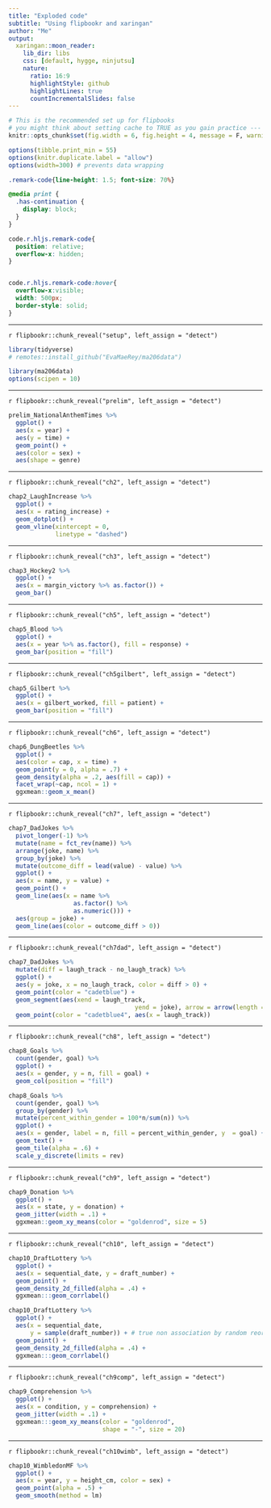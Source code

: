 ```yaml
---
title: "Exploded code"
subtitle: "Using flipbookr and xaringan"
author: "Me"
output:
  xaringan::moon_reader:
    lib_dir: libs
    css: [default, hygge, ninjutsu]
    nature:
      ratio: 16:9
      highlightStyle: github
      highlightLines: true
      countIncrementalSlides: false
---
```



```r
# This is the recommended set up for flipbooks
# you might think about setting cache to TRUE as you gain practice --- building flipbooks from scratch can be time consuming
knitr::opts_chunk$set(fig.width = 6, fig.height = 4, message = F, warning = FALSE, comment = "", cache = F)

options(tibble.print_min = 55)
options(knitr.duplicate.label = "allow")
options(width=300) # prevents data wrapping
```


```css
.remark-code{line-height: 1.5; font-size: 70%}

@media print {
  .has-continuation {
    display: block;
  }
}

code.r.hljs.remark-code{
  position: relative;
  overflow-x: hidden;
}


code.r.hljs.remark-code:hover{
  overflow-x:visible;
  width: 500px;
  border-style: solid;
}
```


---


`r flipbookr::chunk_reveal("setup", left_assign = "detect")`


```r
library(tidyverse)
# remotes::install_github("EvaMaeRey/ma206data")

library(ma206data)
options(scipen = 10)

```

---


`r flipbookr::chunk_reveal("prelim", left_assign = "detect")`


```r
prelim_NationalAnthemTimes %>% 
  ggplot() + 
  aes(x = year) + 
  aes(y = time) +
  geom_point() + 
  aes(color = sex) + 
  aes(shape = genre) 
```

---


`r flipbookr::chunk_reveal("ch2", left_assign = "detect")`


```r
chap2_LaughIncrease %>% 
  ggplot() + 
  aes(x = rating_increase) +
  geom_dotplot() + 
  geom_vline(xintercept = 0,
             linetype = "dashed")
```


---


`r flipbookr::chunk_reveal("ch3", left_assign = "detect")`


```r
chap3_Hockey2 %>% 
  ggplot() + 
  aes(x = margin_victory %>% as.factor()) + 
  geom_bar() 
```

---


`r flipbookr::chunk_reveal("ch5", left_assign = "detect")`


```r
chap5_Blood %>% 
  ggplot() + 
  aes(x = year %>% as.factor(), fill = response) + 
  geom_bar(position = "fill")
```




---


`r flipbookr::chunk_reveal("ch5gilbert", left_assign = "detect")`


```r
chap5_Gilbert %>% 
  ggplot() + 
  aes(x = gilbert_worked, fill = patient) + 
  geom_bar(position = "fill")
```

---


`r flipbookr::chunk_reveal("ch6", left_assign = "detect")`


```r
chap6_DungBeetles %>% 
  ggplot() +
  aes(color = cap, x = time) + 
  geom_point(y = 0, alpha = .7) + 
  geom_density(alpha = .2, aes(fill = cap)) + 
  facet_wrap(~cap, ncol = 1) + 
  ggxmean::geom_x_mean()
```


---


`r flipbookr::chunk_reveal("ch7", left_assign = "detect")`


```r
chap7_DadJokes %>% 
  pivot_longer(-1) %>% 
  mutate(name = fct_rev(name)) %>% 
  arrange(joke, name) %>% 
  group_by(joke) %>% 
  mutate(outcome_diff = lead(value) - value) %>% 
  ggplot() +
  aes(x = name, y = value) + 
  geom_point() +
  geom_line(aes(x = name %>% 
                  as.factor() %>%  
                  as.numeric())) +
  aes(group = joke) + 
  geom_line(aes(color = outcome_diff > 0))
```


---


`r flipbookr::chunk_reveal("ch7dad", left_assign = "detect")`


```r
chap7_DadJokes %>% 
  mutate(diff = laugh_track - no_laugh_track) %>% 
  ggplot() + 
  aes(y = joke, x = no_laugh_track, color = diff > 0) + 
  geom_point(color = "cadetblue") + 
  geom_segment(aes(xend = laugh_track, 
                                   yend = joke), arrow = arrow(length = unit(0.20,"cm"))) + 
  geom_point(color = "cadetblue4", aes(x = laugh_track))

```

---


`r flipbookr::chunk_reveal("ch8", left_assign = "detect")`


```r
chap8_Goals %>% 
  count(gender, goal) %>% 
  ggplot() + 
  aes(x = gender, y = n, fill = goal) + 
  geom_col(position = "fill")

chap8_Goals %>% 
  count(gender, goal) %>% 
  group_by(gender) %>% 
  mutate(percent_within_gender = 100*n/sum(n)) %>% 
  ggplot() + 
  aes(x = gender, label = n, fill = percent_within_gender, y  = goal) + 
  geom_text() + 
  geom_tile(alpha = .6) + 
  scale_y_discrete(limits = rev)

```


---


`r flipbookr::chunk_reveal("ch9", left_assign = "detect")`


```r
chap9_Donation %>% 
  ggplot() + 
  aes(x = state, y = donation) + 
  geom_jitter(width = .1) + 
  ggxmean::geom_xy_means(color = "goldenrod", size = 5)
```

---


`r flipbookr::chunk_reveal("ch10", left_assign = "detect")`


```r
chap10_DraftLottery %>% 
  ggplot() + 
  aes(x = sequential_date, y = draft_number) + 
  geom_point() + 
  geom_density_2d_filled(alpha = .4) + 
  ggxmean:::geom_corrlabel()

chap10_DraftLottery %>% 
  ggplot() + 
  aes(x = sequential_date, 
      y = sample(draft_number)) + # true non association by random reorder
  geom_point() + 
  geom_density_2d_filled(alpha = .4) + 
  ggxmean:::geom_corrlabel()
```


---


`r flipbookr::chunk_reveal("ch9comp", left_assign = "detect")`


```r
chap9_Comprehension %>% 
  ggplot() + 
  aes(x = condition, y = comprehension) + 
  geom_jitter(width = .1) + 
  ggxmean:::geom_xy_means(color = "goldenrod",
                          shape = "-", size = 20)
```


---


`r flipbookr::chunk_reveal("ch10wimb", left_assign = "detect")`


```r
chap10_WimbledonMF %>% 
  ggplot() + 
  aes(x = year, y = height_cm, color = sex) + 
  geom_point(alpha = .5) + 
  geom_smooth(method = lm)
```
